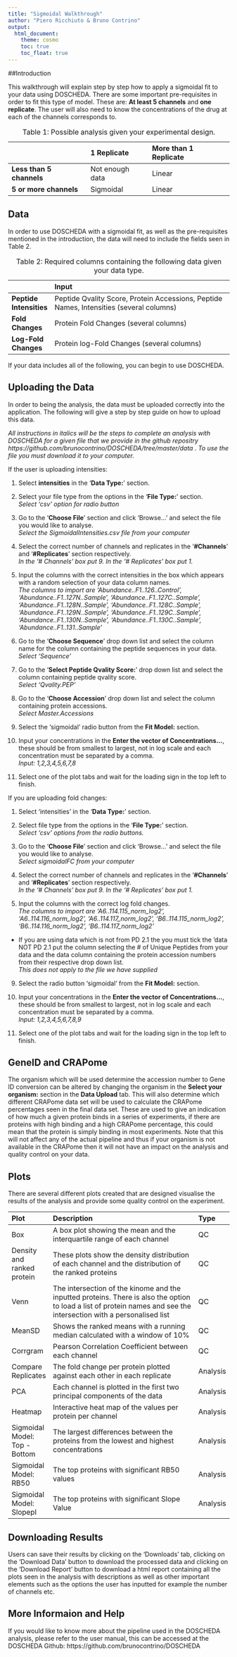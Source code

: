 ```yaml
---
title: "Sigmoidal Walkthrough"
author: "Piero Ricchiuto & Bruno Contrino"
output: 
  html_document:
    theme: cosmo
    toc: true
    toc_float: true
---
```



##Introduction

This walkthrough will explain step by step how to apply a sigmoidal fit to your data using DOSCHEDA. There are some important pre-requisites in order to fit this type of model. These are: **At least 5 channels** and **one replicate**. The user will also need to know the concentrations of the drug at each of the channels corresponds to.


|                     |1 Replicate |More than 1 Replicate |
|:--------------------|:-----------|:---------------------|
|**Less than 5 channels** |Not enough data      |Linear                |
|**5 or more channels**   |Sigmoidal   |Linear                |

Table: Table 1: Possible analysis given your experimental design.

## Data

In order to use DOSCHEDA with a sigmoidal fit, as well as the pre-requisites mentioned in the introduction, the data will need to include the fields seen in Table 2. 


|                    |Input                                                                                   |
|:-------------------|:---------------------------------------------------------------------------------------|
|**Peptide Intensities** |Peptide Qvality Score, Protein Accessions, Peptide Names, Intensities (several columns) |
|**Fold Changes**        |Protein Fold Changes (several columns)           |
|**Log-Fold Changes**    |Protein log-Fold Changes (several columns)     |

Table: Table 2: Required columns containing the following data given your data type. 


If your data includes all of the following, you can begin to use DOSCHEDA. 

## Uploading the Data

In order to being the analysis, the data must be uploaded correctly into the application.
The following will give a step by step guide on how to upload this data. 

*All instructions in italics will be the steps to complete an analysis with DOSCHEDA for a given file that we provide in the github repositry https://github.com/brunocontrino/DOSCHEDA/tree/master/data . To use the file you must download it to your computer.*

If the user is uploading intensities: 

1. Select **intensities** in the '**Data  Type:**' section.

2. Select your file type from the options in the '**File Type:**' section.  
        *Select 'csv' option for radio button*

3. Go to the '**Choose File**' section and click 'Browse...' and select the file you would like to analyse.  
   *Select the SigmoidalIntensities.csv file from your computer*

4. Select the correct number of channels and replicates in the '**\#Channels**' and '**\#Replicates**' section respectively.   
   *In the '\# Channels' box put 9. In the '\# Replicates' box put 1.*

5. Input the columns with the correct intensities in the box which appears with a random selection of your data column names.   
  *The columns to import are 'Abundance..F1..126..Control', 'Abundance..F1..127N..Sample', 'Abundance..F1..127C..Sample', 'Abundance..F1..128N..Sample', 'Abundance..F1..128C..Sample', 'Abundance..F1..129N..Sample', 'Abundance..F1..129C..Sample', 'Abundance..F1..130N..Sample', 'Abundance..F1..130C..Sample', 'Abundance..F1..131..Sample'*

6. Go to the '**Choose Sequence**' drop down list and select the column name for the column containing the peptide sequences in your data.   
  *Select 'Sequence'*

7. Go to the '**Select Peptide Qvality Score:**' drop down list and select the column containing peptide qvality score.  
  *Select 'Qvality.PEP'*
  
8. Go to the '**Choose Accession**' drop down list and select the column containing protein accessions.  
*Select Master.Accessions*

9. Select the 'sigmoidal’ radio button from the **Fit Model:** section.

10. Input your concentrations in the **Enter the vector of Concentrations...**, these should be from smallest to largest, not in log scale and each concentration must be separated by a comma.  
*Input: 1,2,3,4,5,6,7,8*


11. Select one of the plot tabs and wait for the loading sign in the top left to finish. 


If you are uploading fold changes: 

1. Select 'intensities' in the '**Data  Type:**' section.

2. Select file type from the options in the '**File Type:**' section.  
  *Select 'csv' options from the radio buttons.*

3. Go to the '**Choose File**' section and click 'Browse...' and select the file you would like to analyse.  
  *Select sigmoidalFC from your computer* 

4. Select the correct number of channels and replicates in the '**\#Channels**' and '**\#Replicates**' section respectively.  
   *In the '\# Channels' box put 9. In the '\# Replicates' box put 1.*

5. Input the columns with the correct log fold changes.  
  *The columns to import are 'A6..114.115_norm_log2',	'A6..114.116_norm_log2',	'A6..114.117_norm_log2',	 'B6..114.115_norm_log2',	'B6..114.116_norm_log2',	'B6..114.117_norm_log2'*    
 + If you are using data which is not from PD 2.1 the you must tick the 'data NOT PD 2.1 put the column selecting the \# of Unique Peptides from your data and the data column containing the protein accession numbers from their respective drop down list.  
 *This does not apply to the file we have supplied*


9. Select the radio button 'sigmoidal' from the **Fit Model:** section.

10. Input your concentrations in the **Enter the vector of Concentrations...**, these should be from smallest to largest, not in log scale and each concentration must be separated by a comma.  
*Input: 1,2,3,4,5,6,7,8,9*

11. Select one of the plot tabs and wait for the loading sign in the top left to finish. 

## GeneID and CRAPome

The organism which will be used determine the accession number to Gene ID conversion can be altered by changing the organism in the **Select your organism:** section in the **Data Upload** tab. This will also determine which different CRAPome data set will be used to calculate the CRAPome percentages seen in the final data set. These are used to give an indication of how much a given protein binds in a series of experiments, if there are proteins with high binding and a high CRAPome percentage, this could mean that the protein is simply binding in most experiments. Note that this will not affect any of the actual pipeline and thus if your organism is not available in the CRAPome then it will not have an impact on the analysis and quality control on your data. 


## Plots

There are several different plots created that are designed visualise the results of the analysis and provide some quality control on the experiment. 


|Plot                          |Description                                                                                                                                                          |Type     |
|:-----------------------------|:--------------------------------------------------------------------------------------------------------------------------------------------------------------------|:--------|
|Box                           |A box plot showing the mean and the interquartile range of each channel                                                                                              |QC       |
|Density and ranked protein    |These plots show the density distribution of each channel and the distribution of the ranked proteins                                                                |QC       |
|Venn                          |The intersection of the kinome and the inputted proteins. There is also the option to load a list of protein names and see the intersection with a personalised list |QC       |
|MeanSD                        |Shows the ranked means with a running median calculated with a window of 10%                                                                                        |QC       |
|Corrgram                      |Pearson Correlation Coefficient between each channel                                                                                                                 |QC       |
|Compare Replicates            |The fold change per protein plotted against each other in each replicate                                                                                              |Analysis |
|PCA                           |Each channel is plotted in the first two principal components of the data                                                                                            |Analysis |
|Heatmap                       |Interactive heat map of the values per protein per channel                                                                                                            |Analysis |
|Sigmoidal Model: Top - Bottom |The largest differences between the proteins from the lowest and highest concentrations                                                                               |Analysis |
|Sigmoidal Model: RB50         |The top proteins with significant RB50 values                                                                                                                        |Analysis |
|Sigmoidal Model: Slopepl      |The top proteins with significant Slope Value                                                                                                                                                                   |Analysis |

## Downloading Results 

Users can save their results by clicking on the 'Downloads' tab, clicking on the 'Download Data' button to download the processed data and clicking on the 'Download Report' button to download a html report containing all the plots seen in the analysis with descriptions as well as other important elements such as the options the user has inputted for example the number of channels etc.


## More Informaion and Help 

If you would like to know more about the pipeline used in the DOSCHEDA analysis, please refer to the user manual, this can be accessed at the DOSCHEDA Github: https://github.com/brunocontrino/DOSCHEDA 



